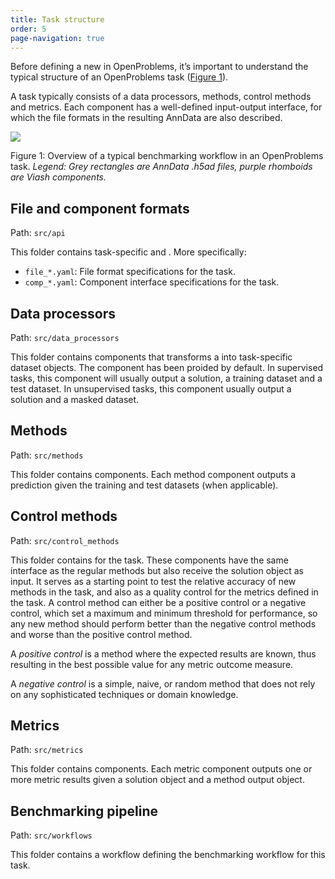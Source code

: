 ```yaml
---
title: Task structure
order: 5
page-navigation: true
---
```




Before defining a new in OpenProblems, it’s important to understand the
typical structure of an OpenProblems task
(<a href="#fig-task-workflow" class="quarto-xref">Figure 1</a>).

A task typically consists of a data processors, methods, control methods
and metrics. Each component has a well-defined input-output interface,
for which the file formats in the resulting AnnData are also described.

<div id="fig-task-workflow">

![](task_structure_files/figure-markdown_strict/mermaid-figure-1.png)

Figure 1: Overview of a typical benchmarking workflow in an OpenProblems
task. *Legend: Grey rectangles are AnnData .h5ad files, purple rhomboids
are Viash components.*

</div>

## File and component formats

Path: `src/api`

This folder contains task-specific and . More specifically:

-   `file_*.yaml`: File format specifications for the task.
-   `comp_*.yaml`: Component interface specifications for the task.

## Data processors

Path: `src/data_processors`

This folder contains components that transforms a into task-specific
dataset objects. The component has been proided by default. In
supervised tasks, this component will usually output a solution, a
training dataset and a test dataset. In unsupervised tasks, this
component usually output a solution and a masked dataset.

## Methods

Path: `src/methods`

This folder contains components. Each method component outputs a
prediction given the training and test datasets (when applicable).

## Control methods

Path: `src/control_methods`

This folder contains for the task. These components have the same
interface as the regular methods but also receive the solution object as
input. It serves as a starting point to test the relative accuracy of
new methods in the task, and also as a quality control for the metrics
defined in the task. A control method can either be a positive control
or a negative control, which set a maximum and minimum threshold for
performance, so any new method should perform better than the negative
control methods and worse than the positive control method.

A *positive control* is a method where the expected results are known,
thus resulting in the best possible value for any metric outcome
measure.

A *negative control* is a simple, naive, or random method that does not
rely on any sophisticated techniques or domain knowledge.

## Metrics

Path: `src/metrics`

This folder contains components. Each metric component outputs one or
more metric results given a solution object and a method output object.

## Benchmarking pipeline

Path: `src/workflows`

This folder contains a workflow defining the benchmarking workflow for
this task.
